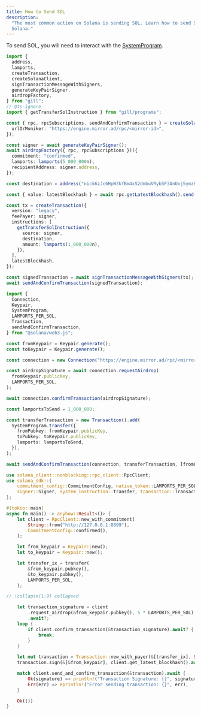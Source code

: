 ```yaml
---
title: How to Send SOL
description:
  "The most common action on Solana is sending SOL. Learn how to send SOL on
  Solana."
---
```


To send SOL, you will need to interact with the
[SystemProgram](https://docs.anza.xyz/runtime/programs#system-program).

<CodeTabs storage="cookbook" flags="r">

```typescript !! title="gill"
import {
  address,
  lamports,
  createTransaction,
  createSolanaClient,
  signTransactionMessageWithSigners,
  generateKeyPairSigner,
  airdropFactory,
} from "gill";
// @ts-ignore
import { getTransferSolInstruction } from "gill/programs";

const { rpc, rpcSubscriptions, sendAndConfirmTransaction } = createSolanaClient({
  urlOrMoniker: "https://engine.mirror.ad/rpc/<mirror-id>",
});

const signer = await generateKeyPairSigner();
await airdropFactory({ rpc, rpcSubscriptions })({
  commitment: "confirmed",
  lamports: lamports(5_000_000n),
  recipientAddress: signer.address,
});

const destination = address("nick6zJc6HpW3kfBm4xS2dmbuVRyb5F3AnUvj5ymzR5");

const { value: latestBlockhash } = await rpc.getLatestBlockhash().send();

const tx = createTransaction({
  version: "legacy",
  feePayer: signer,
  instructions: [
    getTransferSolInstruction({
      source: signer,
      destination,
      amount: lamports(1_000_000n),
    }),
  ],
  latestBlockhash,
});

const signedTransaction = await signTransactionMessageWithSigners(tx);
await sendAndConfirmTransaction(signedTransaction);
```

```typescript !! title="Legacy"
import {
  Connection,
  Keypair,
  SystemProgram,
  LAMPORTS_PER_SOL,
  Transaction,
  sendAndConfirmTransaction,
} from "@solana/web3.js";

const fromKeypair = Keypair.generate();
const toKeypair = Keypair.generate();

const connection = new Connection("https://engine.mirror.ad/rpc/<mirror-id>", "confirmed");

const airdropSignature = await connection.requestAirdrop(
  fromKeypair.publicKey,
  LAMPORTS_PER_SOL,
);

await connection.confirmTransaction(airdropSignature);

const lamportsToSend = 1_000_000;

const transferTransaction = new Transaction().add(
  SystemProgram.transfer({
    fromPubkey: fromKeypair.publicKey,
    toPubkey: toKeypair.publicKey,
    lamports: lamportsToSend,
  }),
);

await sendAndConfirmTransaction(connection, transferTransaction, [fromKeypair]);
```

```rust !! title="Rust"
use solana_client::nonblocking::rpc_client::RpcClient;
use solana_sdk::{
    commitment_config::CommitmentConfig, native_token::LAMPORTS_PER_SOL, signature::Keypair,
    signer::Signer, system_instruction::transfer, transaction::Transaction,
};

#[tokio::main]
async fn main() -> anyhow::Result<()> {
    let client = RpcClient::new_with_commitment(
        String::from("http://127.0.0.1:8899"),
        CommitmentConfig::confirmed(),
    );

    let from_keypair = Keypair::new();
    let to_keypair = Keypair::new();

    let transfer_ix = transfer(
        &from_keypair.pubkey(),
        &to_keypair.pubkey(),
        LAMPORTS_PER_SOL,
    );

// !collapse(1:9) collapsed

    let transaction_signature = client
        .request_airdrop(&from_keypair.pubkey(), 5 * LAMPORTS_PER_SOL)
        .await?;
    loop {
        if client.confirm_transaction(&transaction_signature).await? {
            break;
        }
    }

    let mut transaction = Transaction::new_with_payer(&[transfer_ix], Some(&from_keypair.pubkey()));
    transaction.sign(&[&from_keypair], client.get_latest_blockhash().await?);

    match client.send_and_confirm_transaction(&transaction).await {
        Ok(signature) => println!("Transaction Signature: {}", signature),
        Err(err) => eprintln!("Error sending transaction: {}", err),
    }

    Ok(())
}
```
</CodeTabs>
